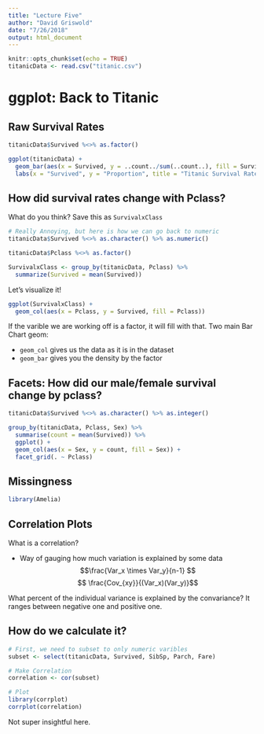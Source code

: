 ```yaml
---
title: "Lecture Five"
author: "David Griswold"
date: "7/26/2018"
output: html_document
---
```


```r
knitr::opts_chunk$set(echo = TRUE)
titanicData <- read.csv("titanic.csv")
```

# ggplot: Back to Titanic

## Raw Survival Rates
```r
titanicData$Survived %<>% as.factor()

ggplot(titanicData) +
  geom_bar(aes(x = Survived, y = ..count../sum(..count..), fill = Survived)) +
  labs(x = "Survived", y = "Proportion", title = "Titanic Survival Rate")
```

## How did survival rates change with Pclass?

What do you think? Save this as `SurvivalxClass`
```r
# Really Annoying, but here is how we can go back to numeric 
titanicData$Survived %<>% as.character() %>% as.numeric()

titanicData$Pclass %<>% as.factor()

SurvivalxClass <- group_by(titanicData, Pclass) %>% 
  summarize(Survived = mean(Survived))
```

Let's visualize it! 
```r
ggplot(SurvivalxClass) +
  geom_col(aes(x = Pclass, y = Survived, fill = Pclass))
```

If the varible we are working off is a factor, it will fill with that. Two main Bar Chart geom:

- `geom_col` gives us the data as it is in the dataset
- `geom_bar` gives you the density by the factor

## Facets: How did our male/female survival change by pclass?

```r
titanicData$Survived %<>% as.character() %>% as.integer()

group_by(titanicData, Pclass, Sex) %>% 
  summarise(count = mean(Survived)) %>% 
  ggplot() +
  geom_col(aes(x = Sex, y = count, fill = Sex)) +
  facet_grid(. ~ Pclass)
```

## Missingness
```r
library(Amelia)
```



## Correlation Plots

What is a correlation?

- Way of gauging how much variation is explained by some data
$$\frac{Var_x \times Var_y}{n-1} $$
$$ \frac{Cov_{xy}}{(Var_x)(Var_y)}$$

What percent of the individual variance is explained by the convariance? It ranges between negative one and positive one.

## How do we calculate it?

```r
# First, we need to subset to only numeric varibles
subset <- select(titanicData, Survived, SibSp, Parch, Fare)

# Make Correlation
correlation <- cor(subset)

# Plot
library(corrplot)
corrplot(correlation)
```

Not super insightful here. 

